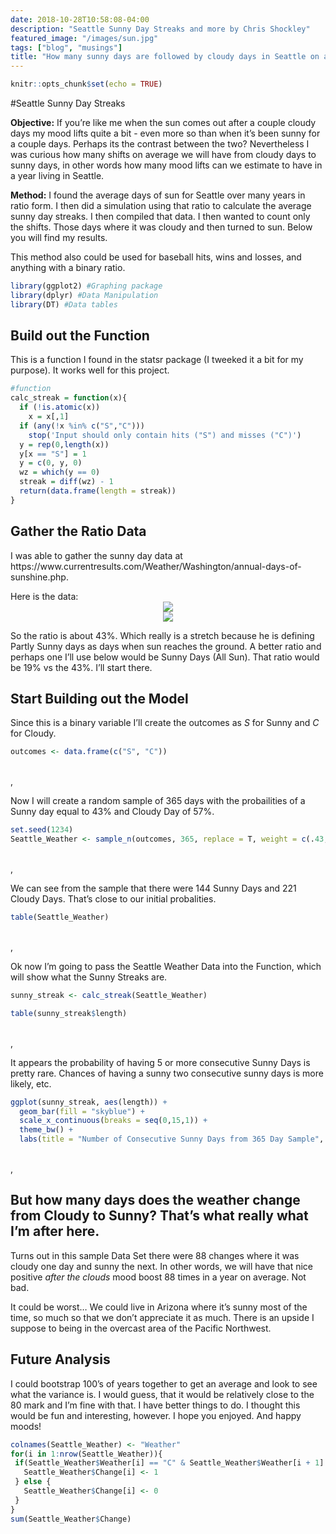 ```yaml
---
date: 2018-10-28T10:58:08-04:00
description: "Seattle Sunny Day Streaks and more by Chris Shockley"
featured_image: "/images/sun.jpg"
tags: ["blog", "musings"]
title: "How many sunny days are followed by cloudy days in Seattle on any given year?"
---
```


```r
knitr::opts_chunk$set(echo = TRUE)
```

#Seattle Sunny Day Streaks

**Objective:**  If you're like me when the sun comes out after a couple cloudy days my mood lifts quite a bit - even more so than when it's been sunny for a couple days.  Perhaps its the contrast between the two?  Nevertheless I was curious how many shifts on average we will have from cloudy days to sunny days, in other words how many mood lifts can we estimate to have in a year living in Seattle.  

**Method:**  I found the average days of sun for Seattle over many years in ratio form.  I then did a simulation using that ratio to calculate the average sunny day streaks.  I then compiled that data.  I then wanted to count only the shifts.  Those days where it was cloudy and then turned to sun.  Below you will find my results.

This method also could be used for baseball hits, wins and losses, and anything with a binary ratio.

```r
library(ggplot2) #Graphing package
library(dplyr) #Data Manipulation
library(DT) #Data tables
```

## Build out the Function

This is a function I found in the statsr package (I tweeked it a bit for my purpose).  It works well for this project.

```r
#function
calc_streak = function(x){
  if (!is.atomic(x))
    x = x[,1]
  if (any(!x %in% c("S","C")))
    stop('Input should only contain hits ("S") and misses ("C")')
  y = rep(0,length(x))
  y[x == "S"] = 1
  y = c(0, y, 0)
  wz = which(y == 0)
  streak = diff(wz) - 1
  return(data.frame(length = streak))
}
```


## Gather the Ratio Data

I was able to gather the sunny day data at https://www.currentresults.com/Weather/Washington/annual-days-of-sunshine.php.  

Here is the data:  
<center>
![](/images/sunny_days.jpg)
</center>
<center>
![](/images/ratio.jpg)
</center>
So the ratio is about 43%.  Which really is a stretch because he is defining Partly Sunny days as days when sun reaches the ground.  A better ratio and perhaps one I'll use below would be Sunny Days (All Sun).  That ratio would be 19% vs the 43%.  I'll start there.

## Start Building out the Model

Since this is a binary variable I'll create the outcomes as *S* for Sunny and *C* for Cloudy.
```r
outcomes <- data.frame(c("S", "C"))
```
<br>,

Now I will create a random sample of 365 days with the probailities of a Sunny day equal to 43% and Cloudy Day of 57%.  
```r
set.seed(1234)
Seattle_Weather <- sample_n(outcomes, 365, replace = T, weight = c(.43, .57))

```
<br>,

We can see from the sample that there were 144 Sunny Days and 221 Cloudy Days. That's close to our initial probalities.

```r

table(Seattle_Weather)
```
<br>,

Ok now I'm going to pass the Seattle Weather Data into the Function, which will show what the Sunny Streaks are.


```r
sunny_streak <- calc_streak(Seattle_Weather)

table(sunny_streak$length)
```
<br>,

It appears the probability of having 5 or more consecutive Sunny Days is pretty rare.  Chances of having a sunny two consecutive sunny days is more likely, etc.

```r
ggplot(sunny_streak, aes(length)) + 
  geom_bar(fill = "skyblue") + 
  scale_x_continuous(breaks = seq(0,15,1)) +
  theme_bw() + 
  labs(title = "Number of Consecutive Sunny Days from 365 Day Sample", x = "Consecutive Days of Sun", y = "Number of Days")
```
<br>,


## But how many days does the weather change from Cloudy to Sunny?  That's what really what I'm after here.

Turns out in this sample Data Set there were 88 changes where it was cloudy one day and sunny the next.  In other words, we will have that nice positive *after the clouds* mood boost 88 times in a year on average.  Not bad.  

It could be worst...  We could live in Arizona where it's sunny most of the time, so much so that we don't appreciate it as much.  There is an upside I suppose to being in the overcast area of the Pacific Northwest. 

## Future Analysis

I could bootstrap 100's of years together to get an average and look to see what the variance is.  I would guess, that it would be relatively close to the 80 mark and I'm fine with that.  I have better things to do.  I thought this would be fun and interesting, however.  I hope you enjoyed.  And happy moods!  

```r

colnames(Seattle_Weather) <- "Weather"
for(i in 1:nrow(Seattle_Weather)){
 if(Seattle_Weather$Weather[i] == "C" & Seattle_Weather$Weather[i + 1] == "S"){
   Seattle_Weather$Change[i] <- 1
 } else {
   Seattle_Weather$Change[i] <- 0
 }
}
sum(Seattle_Weather$Change)




```




